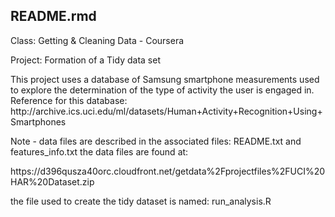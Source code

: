 README.rmd
------------------------------------------------------------
Class:  Getting & Cleaning Data - Coursera

Project: Formation of a Tidy data set

This project uses a database of Samsung smartphone measurements used to explore the determination of the type of activity the user is engaged in.
 Reference for this database:
 http://archive.ics.uci.edu/ml/datasets/Human+Activity+Recognition+Using+Smartphones

 Note - data files are described in the associated files:  README.txt and features_info.txt
the data files are found at:

  https://d396qusza40orc.cloudfront.net/getdata%2Fprojectfiles%2FUCI%20HAR%20Dataset.zip

  the file used to create the tidy dataset is named:  run_analysis.R

